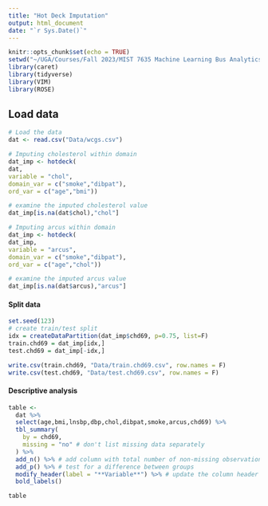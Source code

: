 ---
title: "Hot Deck Imputation"
output: html_document
date: "`r Sys.Date()`"
---

```{r setup, include=FALSE}
knitr::opts_chunk$set(echo = TRUE)
setwd("~/UGA/Courses/Fall 2023/MIST 7635 Machine Learning Bus Analytics/Group Projects")
library(caret)
library(tidyverse)
library(VIM)
library(ROSE)
```

## Load data
```{r}
# Load the data
dat <- read.csv("Data/wcgs.csv")
```

```{r}
# Imputing cholesterol within domain
dat_imp <- hotdeck(
dat,
variable = "chol",
domain_var = c("smoke","dibpat"),
ord_var = c("age","bmi"))

# examine the imputed cholesterol value  
dat_imp[is.na(dat$chol),"chol"]

# Imputing arcus within domain
dat_imp <- hotdeck(
dat_imp,
variable = "arcus",
domain_var = c("smoke","dibpat"),
ord_var = c("age","chol"))

# examine the imputed arcus value  
dat_imp[is.na(dat$arcus),"arcus"]

```

#### Split data
```{r}
set.seed(123)
# create train/test split
idx = createDataPartition(dat_imp$chd69, p=0.75, list=F)
train.chd69 = dat_imp[idx,]
test.chd69 = dat_imp[-idx,]

write.csv(train.chd69, "Data/train.chd69.csv", row.names = F)
write.csv(test.chd69, "Data/test.chd69.csv", row.names = F)
```

#### Descriptive analysis
```{r}
table <-
  dat %>% 
  select(age,bmi,lnsbp,dbp,chol,dibpat,smoke,arcus,chd69) %>% 
  tbl_summary(
    by = chd69, 
    missing = "no" # don't list missing data separately
  ) %>%
  add_n() %>% # add column with total number of non-missing observations
  add_p() %>% # test for a difference between groups
  modify_header(label = "**Variable**") %>% # update the column header
  bold_labels()

table
```
